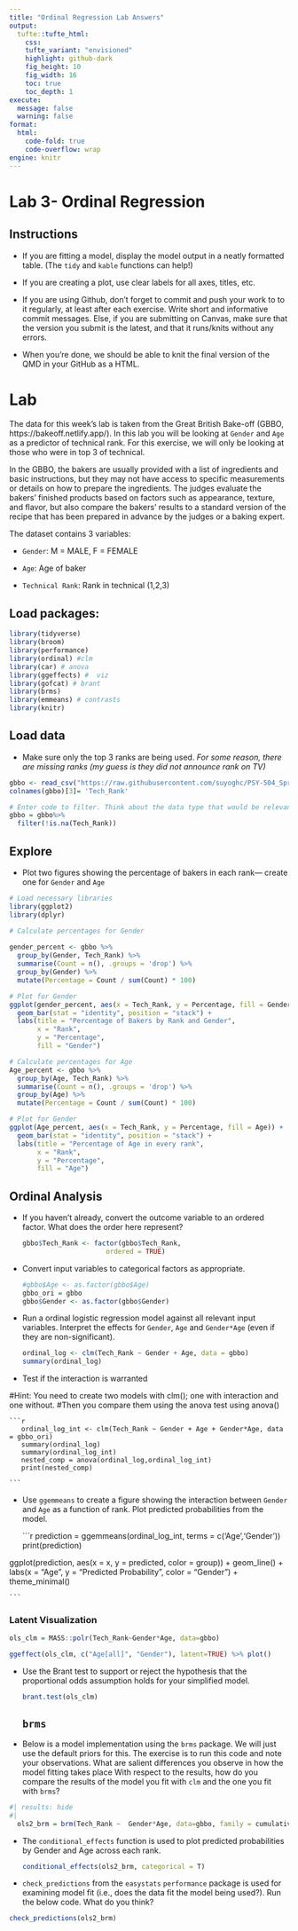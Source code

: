 ```yaml
---
title: "Ordinal Regression Lab Answers"
output: 
  tufte::tufte_html:
    css: 
    tufte_variant: "envisioned"
    highlight: github-dark
    fig_height: 10
    fig_width: 16
    toc: true
    toc_depth: 1
execute: 
  message: false
  warning: false
format: 
  html:
    code-fold: true
    code-overflow: wrap
engine: knitr
---
```


# Lab 3- Ordinal Regression

## Instructions

-   If you are fitting a model, display the model output in a neatly formatted table. (The `tidy` and `kable` functions can help!)

-   If you are creating a plot, use clear labels for all axes, titles, etc.

-   If you are using Github, don't forget to commit and push your work to to it regularly, at least after each exercise. Write short and informative commit messages.
    Else, if you are submitting on Canvas, make sure that the version you submit is the latest, and that it runs/knits without any errors. 

-   When you're done, we should be able to knit the final version of the QMD in your GitHub as a HTML.

# Lab

The data for this week's lab is taken from the Great British Bake-off (GBBO, https://bakeoff.netlify.app/). In this lab you will be looking at `Gender` and `Age` as a predictor of technical rank. For this exercise, we will only be looking at those who were in top 3 of technical.

In the GBBO, the bakers are usually provided with a list of ingredients and basic instructions, but they may not have access to specific measurements or details on how to prepare the ingredients. The judges evaluate the bakers' finished products based on factors such as appearance, texture, and flavor, but also compare the bakers' results to a standard version of the recipe that has been prepared in advance by the judges or a baking expert.

The dataset contains 3 variables:

-   `Gender`: M = MALE, F = FEMALE

-   `Age`: Age of baker

-   `Technical Rank`: Rank in technical (1,2,3)

## Load packages:

```r
library(tidyverse)
library(broom)
library(performance)
library(ordinal) #clm
library(car) # anova
library(ggeffects) #  viz
library(gofcat) # brant
library(brms)
library(emmeans) # contrasts
library(knitr)

```

## Load data

-   Make sure only the top 3 ranks are being used. *For some reason, there are missing ranks (my guess is they did not announce rank on TV)*

```r

gbbo <- read_csv("https://raw.githubusercontent.com/suyoghc/PSY-504_Spring-2025/refs/heads/main/Ordinal%20Regression/data/GBBO.csv")
colnames(gbbo)[3]= 'Tech_Rank'

# Enter code to filter. Think about the data type that would be relevant for Rank
gbbo = gbbo%>%
  filter(!is.na(Tech_Rank))

```

## Explore

-   Plot two figures showing the percentage of bakers in each rank--- create one for `Gender` and `Age`

```r
# Load necessary libraries
library(ggplot2)
library(dplyr)

# Calculate percentages for Gender
    
gender_percent <- gbbo %>%
  group_by(Gender, Tech_Rank) %>%
  summarise(Count = n(), .groups = 'drop') %>%
  group_by(Gender) %>%
  mutate(Percentage = Count / sum(Count) * 100)

# Plot for Gender
ggplot(gender_percent, aes(x = Tech_Rank, y = Percentage, fill = Gender)) +
  geom_bar(stat = "identity", position = "stack") +
  labs(title = "Percentage of Bakers by Rank and Gender",
       x = "Rank",
       y = "Percentage",
       fill = "Gender")
```

```r
# Calculate percentages for Age
Age_percent <- gbbo %>%
  group_by(Age, Tech_Rank) %>%
  summarise(Count = n(), .groups = 'drop') %>%
  group_by(Age) %>%
  mutate(Percentage = Count / sum(Count) * 100)

# Plot for Gender
ggplot(Age_percent, aes(x = Tech_Rank, y = Percentage, fill = Age)) +
  geom_bar(stat = "identity", position = "stack") +
  labs(title = "Percentage of Age in every rank",
       x = "Rank",
       y = "Percentage",
       fill = "Age")
```


## Ordinal Analysis

-   If you haven't already, convert the outcome variable to an ordered factor. What does the order here represent?

    ```r
gbbo$Tech_Rank <- factor(gbbo$Tech_Rank, 
                         ordered = TRUE)
    ```

-   Convert input variables to categorical factors as appropriate.

    ```r
#gbbo$Age <- as.factor(gbbo$Age)
gbbo_ori = gbbo
gbbo$Gender <- as.factor(gbbo$Gender)
    ```

-   Run a ordinal logistic regression model against all relevant input variables. Interpret the effects for `Gender`, `Age` and `Gender*Age` (even if they are non-significant).

    ```r
ordinal_log <- clm(Tech_Rank ~ Gender + Age, data = gbbo)
summary(ordinal_log)
    ```


-   Test if the interaction is warranted

#Hint: You need to create two models with clm(); one with interaction and one without.
#Then you compare them using the anova test using anova()

    ```r

       ordinal_log_int <- clm(Tech_Rank ~ Gender + Age + Gender*Age, data = gbbo_ori)
       summary(ordinal_log)
       summary(ordinal_log_int)
       nested_comp = anova(ordinal_log,ordinal_log_int)
       print(nested_comp)

    ```


-   Use `ggemmeans` to create a figure showing the interaction between `Gender` and `Age` as a function of rank. Plot predicted probabilities from the model.

    ```r
    prediction = ggemmeans(ordinal_log_int, terms = c('Age','Gender'))
    print(prediction)
      
   ggplot(prediction, aes(x = x, y = predicted, color = group)) +
    geom_line() +
    labs(x = "Age", y = "Predicted Probability", color = "Gender") +
     theme_minimal()

    ```

### Latent Visualization

```r

ols_clm = MASS::polr(Tech_Rank~Gender*Age, data=gbbo)

ggeffect(ols_clm, c("Age[all]", "Gender"), latent=TRUE) %>% plot()

```

-   Use the Brant test to support or reject the hypothesis that the proportional odds assumption holds for your simplified model.

    ```r

    brant.test(ols_clm)

    ```

    ## `brms`

-   Below is a model implementation using the `brms` package. We will just use the default priors for this. 
The exercise is to run this code and note your observations. 
What are salient differences you observe in how the model fitting takes place
With respect to the results, how do you compare the results of the model you fit with `clm` and the one you fit with `brms`?

```r
#| results: hide
#| 
  ols2_brm = brm(Tech_Rank ~  Gender*Age, data=gbbo, family = cumulative, cores = 4,chains = 4)
```

-  The `conditional_effects` function is used to plot predicted probabilities by Gender and Age across each rank. 

    ```r
    conditional_effects(ols2_brm, categorical = T)
    ```

- `check_predictions` from the `easystats` `performance` package is used for examining model fit (i.e., does the data fit the model being used?). 
Run the below code. What do you think?

```r
check_predictions(ols2_brm)
```
